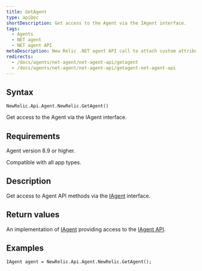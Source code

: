 ```yaml
---
title: GetAgent
type: apiDoc
shortDescription: Get access to the Agent via the IAgent interface.
tags:
  - Agents
  - NET agent
  - NET agent API
metaDescription: New Relic .NET agent API call to attach custom attributes to your transaction data.
redirects:
  - /docs/agents/net-agent/net-agent-api/getagent
  - /docs/agents/net-agent/net-agent-api/getagent-net-agent-api
---
```


## Syntax

```
NewRelic.Api.Agent.NewRelic.GetAgent()
```

Get access to the Agent via the IAgent interface.

## Requirements

Agent version 8.9 or higher.

Compatible with all app types.

## Description

Get access to Agent API methods via the [IAgent](/docs/agents/net-agent/net-agent-api/iagent) interface.

## Return values

An implementation of [IAgent](/docs/agents/net-agent/net-agent-api/iagent-net-agent-api) providing access to the [IAgent API](/docs/agents/net-agent/net-agent-api/iagent-net-agent-api).

## Examples

```
IAgent agent = NewRelic.Api.Agent.NewRelic.GetAgent();
```

